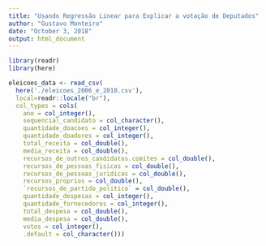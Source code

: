 ```yaml
---
title: "Usando Regressão Linear para Explicar a votação de Deputados"
author: "Gustavo Monteiro"
date: "October 3, 2018"
output: html_document
---
```


```r
library(readr)
library(here)
```

```r
eleicoes_data <- read_csv(
  here('./eleicoes_2006_e_2010.csv'), 
  local=readr::locale("br"),
  col_types = cols(
    ano = col_integer(),
    sequencial_candidato = col_character(),
    quantidade_doacoes = col_integer(),
    quantidade_doadores = col_integer(),
    total_receita = col_double(),
    media_receita = col_double(),
    recursos_de_outros_candidatos.comites = col_double(),
    recursos_de_pessoas_fisicas = col_double(),
    recursos_de_pessoas_juridicas = col_double(),
    recursos_proprios = col_double(),
    `recursos_de_partido_politico` = col_double(),
    quantidade_despesas = col_integer(),
    quantidade_fornecedores = col_integer(),
    total_despesa = col_double(),
    media_despesa = col_double(),
    votos = col_integer(),
    .default = col_character()))
```

